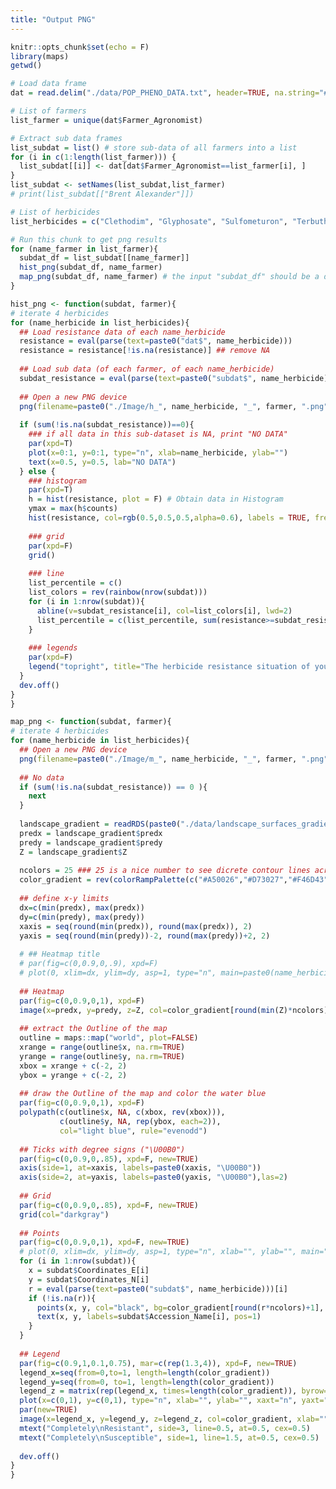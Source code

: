 ```yaml
---
title: "Output PNG"
---
```

```r
knitr::opts_chunk$set(echo = F)
library(maps)
getwd()
```

```r
# Load data frame
dat = read.delim("./data/POP_PHENO_DATA.txt", header=TRUE, na.string="#N/A")

# List of farmers
list_farmer = unique(dat$Farmer_Agronomist)

# Extract sub data frames
list_subdat = list() # store sub-data of all farmers into a list
for (i in c(1:length(list_farmer))) {
  list_subdat[[i]] <- dat[dat$Farmer_Agronomist==list_farmer[i], ]
}
list_subdat <- setNames(list_subdat,list_farmer)
# print(list_subdat[["Brent Alexander"]])

# List of herbicides
list_herbicides = c("Clethodim", "Glyphosate", "Sulfometuron", "Terbuthylazine")
```

```r
# Run this chunk to get png results
for (name_farmer in list_farmer){
  subdat_df = list_subdat[[name_farmer]] 
  hist_png(subdat_df, name_farmer)
  map_png(subdat_df, name_farmer) # the input "subdat_df" should be a data frame; name_farmer should be a string
}

```


```r
hist_png <- function(subdat, farmer){
# iterate 4 herbicides
for (name_herbicide in list_herbicides){
  ## Load resistance data of each name_herbicide
  resistance = eval(parse(text=paste0("dat$", name_herbicide)))
  resistance = resistance[!is.na(resistance)] ## remove NA
  
  ## Load sub data (of each farmer, of each name_herbicide)
  subdat_resistance = eval(parse(text=paste0("subdat$", name_herbicide))) # "subdat_resistance" should be a numeric vector
  
  ## Open a new PNG device
  png(filename=paste0("./Image/h_", name_herbicide, "_", farmer, ".png"))
  
  if (sum(!is.na(subdat_resistance))==0){
    ### if all data in this sub-dataset is NA, print "NO DATA"
    par(xpd=T)
    plot(x=0:1, y=0:1, type="n", xlab=name_herbicide, ylab="")
    text(x=0.5, y=0.5, lab="NO DATA")
  } else {
    ### histogram
    par(xpd=T)
    h = hist(resistance, plot = F) # Obtain data in Histogram
    ymax = max(h$counts)
    hist(resistance, col=rgb(0.5,0.5,0.5,alpha=0.6), labels = TRUE, freq=T, breaks=10, bord=FALSE, main="", xlim = c(0,1), xlab=name_herbicide, ylim = c(0,ymax), ylab="Counts")
    
    ### grid
    par(xpd=F)
    grid()
    
    ### line
    list_percentile = c()
    list_colors = rev(rainbow(nrow(subdat)))
    for (i in 1:nrow(subdat)){
      abline(v=subdat_resistance[i], col=list_colors[i], lwd=2)
      list_percentile = c(list_percentile, sum(resistance>=subdat_resistance[i])/length(resistance))
    }
    
    ### legends
    par(xpd=F)
    legend("topright", title="The herbicide resistance situation of your farm in ", legend=paste0(subdat$Location[!is.na(subdat_resistance)], "(", subdat$Accession_Name[!is.na(subdat_resistance)], ") is lower (better) than other ", round(list_percentile[!is.na(subdat_resistance)]*100), "% farms"), col=list_colors[!is.na(subdat_resistance)], pch=c(19,19), box.col = F, cex=.9)
  }
  dev.off()
}
}
```

```r
map_png <- function(subdat, farmer){
# iterate 4 herbicides
for (name_herbicide in list_herbicides){
  ## Open a new PNG device
  png(filename=paste0("./Image/m_", name_herbicide, "_", farmer, ".png"))
  
  ## No data
  if (sum(!is.na(subdat_resistance)) == 0 ){
    next
  }
  
  landscape_gradient = readRDS(paste0("./data/landscape_surfaces_gradient_data_", name_herbicide, ".rds"))
  predx = landscape_gradient$predx
  predy = landscape_gradient$predy
  Z = landscape_gradient$Z
  
  ncolors = 25 ### 25 is a nice number to see dicrete contour lines across the landscape methinks...
  color_gradient = rev(colorRampPalette(c("#A50026","#D73027","#F46D43","#FDAE61","#FEE08B","#FFFFBF","#D9EF8B","#A6D96A","#66BD63","#1A9850","#006837"))(ncolors))
  
  ## define x-y limits
  dx=c(min(predx), max(predx))
  dy=c(min(predy), max(predy))
  xaxis = seq(round(min(predx)), round(max(predx)), 2)
  yaxis = seq(round(min(predy))-2, round(max(predy))+2, 2)
  
  # ## Heatmap title
  # par(fig=c(0,0.9,0,.9), xpd=F)
  # plot(0, xlim=dx, ylim=dy, asp=1, type="n", main=paste0(name_herbicide, " Resistance Gradient"), xaxt="n", yaxt="n", frame.plot=FALSE)
  
  ## Heatmap
  par(fig=c(0,0.9,0,1), xpd=F)
  image(x=predx, y=predy, z=Z, col=color_gradient[round(min(Z)*ncolors):round(max(Z)*ncolors)], xlab="Longitude", ylab="Latitdue", asp=1, xaxt="n", yaxt="n", frame.plot=FALSE)
  
  ## extract the Outline of the map
  outline = maps::map("world", plot=FALSE)
  xrange = range(outline$x, na.rm=TRUE)
  yrange = range(outline$y, na.rm=TRUE)
  xbox = xrange + c(-2, 2)
  ybox = yrange + c(-2, 2)
  
  ## draw the Outline of the map and color the water blue
  par(fig=c(0,0.9,0,1), xpd=F)
  polypath(c(outline$x, NA, c(xbox, rev(xbox))),
           c(outline$y, NA, rep(ybox, each=2)),
           col="light blue", rule="evenodd")
  
  ## Ticks with degree signs ("\U00B0")
  par(fig=c(0,0.9,0,.85), xpd=F, new=TRUE)
  axis(side=1, at=xaxis, labels=paste0(xaxis, "\U00B0"))
  axis(side=2, at=yaxis, labels=paste0(yaxis, "\U00B0"),las=2)
  
  ## Grid
  par(fig=c(0,0.9,0,.85), xpd=F, new=TRUE)
  grid(col="darkgray")
  
  ## Points
  par(fig=c(0,0.9,0,1), xpd=F, new=TRUE)
  # plot(0, xlim=dx, ylim=dy, asp=1, type="n", xlab="", ylab="", main="", xaxt="n", yaxt="n") #empty
  for (i in 1:nrow(subdat)){
    x = subdat$Coordinates_E[i]
    y = subdat$Coordinates_N[i]
    r = eval(parse(text=paste0("subdat$", name_herbicide)))[i]
    if (!is.na(r)){
      points(x, y, col="black", bg=color_gradient[round(r*ncolors)+1], pch=19)
      text(x, y, labels=subdat$Accession_Name[i], pos=1)
    }
  }
  
  ## Legend
  par(fig=c(0.9,1,0.1,0.75), mar=c(rep(1.3,4)), xpd=F, new=TRUE)
  legend_x=seq(from=0,to=1, length=length(color_gradient))
  legend_y=seq(from=0, to=1, length=length(color_gradient))
  legend_z = matrix(rep(legend_x, times=length(color_gradient)), byrow=TRUE, nrow=length(color_gradient))
  plot(x=c(0,1), y=c(0,1), type="n", xlab="", ylab="", xaxt="n", yaxt="n", main="")
  par(new=TRUE)
  image(x=legend_x, y=legend_y, z=legend_z, col=color_gradient, xlab="", ylab="", main="", xaxt="n", las=2)
  mtext("Completely\nResistant", side=3, line=0.5, at=0.5, cex=0.5)
  mtext("Completely\nSusceptible", side=1, line=1.5, at=0.5, cex=0.5)
  
  dev.off()
}
}
```